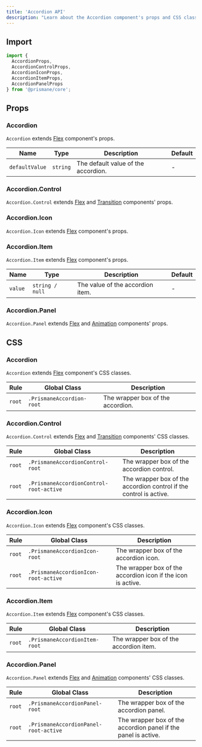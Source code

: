 ---
title: 'Accordion API'
description: "Learn about the Accordion component's props and CSS classes."
---

## Import

```js
import {
  AccordionProps,
  AccordionControlProps,
  AccordionIconProps,
  AccordionItemProps,
  AccordionPanelProps
} from '@prismane/core';
```

## Props

### Accordion

`Accordion` extends [Flex](/docs/components-api/flex-api) component's props.

| Name           | Type     | Description                         | Default |
| -------------- | -------- | ----------------------------------- | ------- |
| `defaultValue` | `string` | The default value of the accordion. | -       |

### Accordion.Control

`Accordion.Control` extends [Flex](/docs/components-api/flex-api) and [Transition](/docs/components-api/transition-api) components' props.

### Accordion.Icon

`Accordion.Icon` extends [Flex](/docs/components-api/flex-api) component's props.

### Accordion.Item

`Accordion.Item` extends [Flex](/docs/components-api/flex-api) component's props.

| Name    | Type            | Description                      | Default |
| ------- | --------------- | -------------------------------- | ------- |
| `value` | `string / null` | The value of the accordion item. | -       |

### Accordion.Panel

`Accordion.Panel` extends [Flex](/docs/components-api/flex-api) and [Animation](/docs/components-api/animation-api) components' props.

## CSS

### Accordion

`Accordion` extends [Flex](/docs/components-api/flex-api) component's CSS classes.

| Rule   | Global Class              | Description                       |
| ------ | ------------------------- | --------------------------------- |
| `root` | `.PrismaneAccordion-root` | The wrapper box of the accordion. |

### Accordion.Control

`Accordion.Control` extends [Flex](/docs/components-api/flex-api) and [Transition](/docs/components-api/transition-api) components' CSS classes.

| Rule   | Global Class                            | Description                                                        |
| ------ | --------------------------------------- | ------------------------------------------------------------------ |
| `root` | `.PrismaneAccordionControl-root`        | The wrapper box of the accordion control.                          |
| `root` | `.PrismaneAccordionControl-root-active` | The wrapper box of the accordion control if the control is active. |

### Accordion.Icon

`Accordion.Icon` extends [Flex](/docs/components-api/flex-api) component's CSS classes.

| Rule   | Global Class                         | Description                                                  |
| ------ | ------------------------------------ | ------------------------------------------------------------ |
| `root` | `.PrismaneAccordionIcon-root`        | The wrapper box of the accordion icon.                       |
| `root` | `.PrismaneAccordionIcon-root-active` | The wrapper box of the accordion icon if the icon is active. |

### Accordion.Item

`Accordion.Item` extends [Flex](/docs/components-api/flex-api) component's CSS classes.

| Rule   | Global Class                  | Description                            |
| ------ | ----------------------------- | -------------------------------------- |
| `root` | `.PrismaneAccordionItem-root` | The wrapper box of the accordion item. |

### Accordion.Panel

`Accordion.Panel` extends [Flex](/docs/components-api/flex-api) and [Animation](/docs/components-api/animation-api) components' CSS classes.

| Rule   | Global Class                          | Description                                                    |
| ------ | ------------------------------------- | -------------------------------------------------------------- |
| `root` | `.PrismaneAccordionPanel-root`        | The wrapper box of the accordion panel.                        |
| `root` | `.PrismaneAccordionPanel-root-active` | The wrapper box of the accordion panel if the panel is active. |
